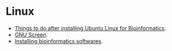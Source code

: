 <br/>

# Linux

- <a href="tutorials/linux_bioinformatics.html" target="_blank">Things to do after installing Ubuntu Linux for Bioinformatics</a>.
- <a href="tutorials/screen.html" target="_blank">GNU Screen</a>.
- <a href="tutorials/installing-softwares.html" target="_blank">Installing bioinformatics softwares</a>.